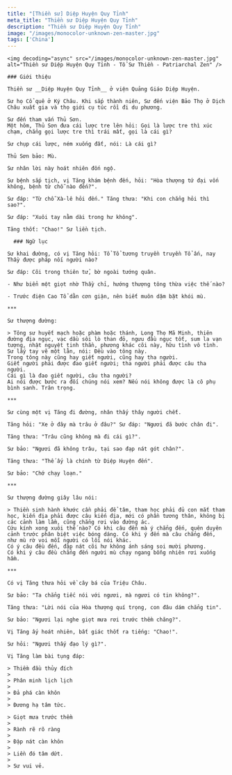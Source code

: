 ```yaml
---
title: "[Thiền sư] Diệp Huyện Quy Tỉnh"
meta_title: "Thiền sư Diệp Huyện Quy Tỉnh"
description: "Thiền sư Diệp Huyện Quy Tỉnh"
image: "/images/monocolor-unknown-zen-master.jpg"
tags: ['China']
---
```


<div className="grid xl:grid-cols-8 lg:grid-cols-8 md:grid-cols-2 sm:grid-cols-2 xs:grid-cols-1 gap-8 bg-body dark:bg-darkmode-body">

  <div className="lg:col-span-3 md:col-span-1">

    <img decoding="async" src="/images/monocolor-unknown-zen-master.jpg" alt="Thiền sư Diệp Huyện Quy Tỉnh - Tổ Sư Thiền - Patriarchal Zen" />

    ### Giới thiệu

    Thiền sư __Diệp Huyện Quy Tỉnh__ ở viện Quảng Giáo Diệp Huyện.

    Sư họ Cổ quê ở Ký Châu. Khi sắp thành niên, Sư đến viện Bảo Thọ ở Dịch Châu xuất gia và thọ giới cụ túc rồi đi du phương.

    Sư đến tham vấn Thủ Sơn.
    Một hôm, Thủ Sơn đưa cái lược tre lên hỏi: Gọi là lược tre thì xúc chạm, chẳng gọi lược tre thì trái mất, gọi là cái gì?

    Sư chụp cái lược, ném xuống đất, nói: Là cái gì?

    Thủ Sơn bảo: Mù.

    Sư nhân lời này hoát nhiên đốn ngộ.

    Sư bệnh sắp tịch, vị Tăng khám bệnh đến, hỏi: "Hòa thượng tứ đại vốn không, bệnh từ chỗ nào đến?".

    Sư đáp: "Từ chỗ Xà-lê hỏi đến." Tăng thưa: "Khi con chẳng hỏi thì sao?".

    Sư đáp: "Xuôi tay nằm dài trong hư không".

    Tăng thốt: "Chao!" Sư liền tịch.

  </div>

  <div className="lg:col-span-5 md:col-span-1">

      ### Ngữ lục

    Sư khai đường, có vị Tăng hỏi: Tổ Tổ tương truyền truyền Tổ ấn, nay Thầy được pháp nối người nào?

    Sư đáp: Cõi trong thiên tử, bờ ngoài tướng quân.

    - Như biển một giọt nhờ Thầy chỉ, hướng thượng tông thừa việc thế nào?

    - Trước điện Cao Tổ dằn cơn giận, nên biết muôn dặm bặt khói mù.

    ***

    Sư thượng đường:

    > Tông sư huyết mạch hoặc phàm hoặc thánh, Long Thọ Mã Minh, thiên đường địa ngục, vạc dầu sôi lò than đỏ, ngưu đầu ngục tốt, sum la vạn tượng, nhật nguyệt tinh thần, phương khác cõi này, hữu tình vô tình.
    Sư lấy tay vẽ một lằn, nói: Đều vào tông này.
    Trong tông này cũng hay giết người, cũng hay tha người.
    Giết người phải được đao giết người; tha người phải được câu tha người.
    Cái gì là đao giết người, câu tha người?
    Ai nói được bước ra đối chúng nói xem? Nếu nói không được là cô phụ bình sanh. Trân trọng.

    ***

    Sư cùng một vị Tăng đi đường, nhân thấy thây người chết.

    Tăng hỏi: "Xe ở đây mà trâu ở đâu?" Sư đáp: "Ngươi đã bước chân đi".

    Tăng thưa: "Trâu cũng không mà đi cái gì?".

    Sư bảo: "Ngươi đã không trâu, tại sao đạp nát gót chân?".

    Tăng thưa: "Thế ấy là chính từ Diệp Huyện đến".

    Sư bảo: "Chớ chạy loạn."

    ***

    Sư thượng đường giây lâu nói:

    > Thiền sinh hành khước cần phải để tâm, tham học phải đủ con mắt tham học, kiến địa phải được câu kiến địa, mới có phần tương thân, không bị các cảnh làm lầm, cũng chẳng rơi vào đường ác.
    Cứu kính xong xuôi thế nào? Có khi câu đến mà ý chẳng đến, quên duyên cảnh trước phân biệt việc bóng dáng. Có khi ý đến mà câu chẳng đến, như mù rờ voi mỗi người có lối nói khác.
    Có ý câu đều đến, đập nát cõi hư không ánh sáng soi mười phương.
    Có khi ý câu đều chẳng đến người mù chạy ngang bỗng nhiên rơi xuống hầm.

    ***

    Có vị Tăng thưa hỏi về cây bá của Triệu Châu.

    Sư bảo: "Ta chẳng tiếc nói với ngươi, mà ngươi có tin không?".

    Tăng thưa: "Lời nói của Hòa thượng quí trọng, con đâu dám chẳng tin".

    Sư bảo: "Ngươi lại nghe giọt mưa rơi trước thềm chăng?".

    Vị Tăng ấy hoát nhiên, bất giác thốt ra tiếng: "Chao!".

    Sư hỏi: "Ngươi thấy đạo lý gì?".

    Vị Tăng làm bài tụng đáp:

    > Thiềm đầu thủy đích
    >
    > Phân minh lịch lịch
    >
    > Đả phá càn khôn
    >
    > Đương hạ tâm tức.

    > Giọt mưa trước thềm
    >
    > Rành rẽ rõ ràng
    >
    > Đập nát càn khôn
    >
    > Liền đó tâm dứt.
    >
    > Sư vui vẻ.



  </div>

</div>
